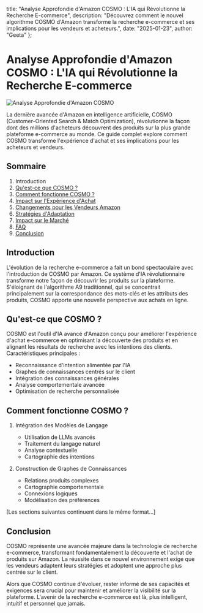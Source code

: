   title: "Analyse Approfondie d'Amazon COSMO : L'IA qui Révolutionne la Recherche E-commerce",
  description: "Découvrez comment le nouvel algorithme COSMO d'Amazon transforme la recherche e-commerce et ses implications pour les vendeurs et acheteurs.",
  date: "2025-01-23",
  author: "Geeta"
};

# Analyse Approfondie d'Amazon COSMO : L'IA qui Révolutionne la Recherche E-commerce

![Analyse Approfondie d'Amazon COSMO](/images/blog/amazon-cosmo-deep-dive.jpeg)

La dernière avancée d'Amazon en intelligence artificielle, COSMO (Customer-Oriented Search & Match Optimization), révolutionne la façon dont des millions d'acheteurs découvrent des produits sur la plus grande plateforme e-commerce au monde. Ce guide complet explore comment COSMO transforme l'expérience d'achat et ses implications pour les acheteurs et vendeurs.

## Sommaire

1. Introduction
2. [Qu'est-ce que COSMO ?](#quest-ce-que-cosmo)
3. [Comment fonctionne COSMO ?](#comment-fonctionne-cosmo)
4. [Impact sur l'Expérience d'Achat](#impact-sur-lexpérience-dachat)
5. [Changements pour les Vendeurs Amazon](#changements-pour-les-vendeurs-amazon)
6. [Stratégies d'Adaptation](#stratégies-dadaptation)
7. [Impact sur le Marché](#impact-sur-le-marché)
8. [FAQ](#faq)
9. [Conclusion](#conclusion)

## Introduction

L'évolution de la recherche e-commerce a fait un bond spectaculaire avec l'introduction de COSMO par Amazon. Ce système d'IA révolutionnaire transforme notre façon de découvrir les produits sur la plateforme. S'éloignant de l'algorithme A9 traditionnel, qui se concentrait principalement sur la correspondance des mots-clés et les attributs des produits, COSMO apporte une nouvelle perspective aux achats en ligne.

## Qu'est-ce que COSMO ?

COSMO est l'outil d'IA avancé d'Amazon conçu pour améliorer l'expérience d'achat e-commerce en optimisant la découverte des produits et en alignant les résultats de recherche avec les intentions des clients. Caractéristiques principales :

- Reconnaissance d'intention alimentée par l'IA
- Graphes de connaissances centrés sur le client
- Intégration des connaissances générales
- Analyse comportementale avancée
- Optimisation de recherche personnalisée

## Comment fonctionne COSMO ?

1. Intégration des Modèles de Langage
   - Utilisation de LLMs avancés
   - Traitement du langage naturel
   - Analyse contextuelle
   - Cartographie des intentions

2. Construction de Graphes de Connaissances
   - Relations produits complexes
   - Cartographie comportementale
   - Connexions logiques
   - Modélisation des préférences

[Les sections suivantes continuent dans le même format...]

## Conclusion

COSMO représente une avancée majeure dans la technologie de recherche e-commerce, transformant fondamentalement la découverte et l'achat de produits sur Amazon. La réussite dans ce nouvel environnement exige que les vendeurs adaptent leurs stratégies et adoptent une approche plus centrée sur le client.

Alors que COSMO continue d'évoluer, rester informé de ses capacités et exigences sera crucial pour maintenir et améliorer la visibilité sur la plateforme. L'avenir de la recherche e-commerce est là, plus intelligent, intuitif et personnel que jamais.
